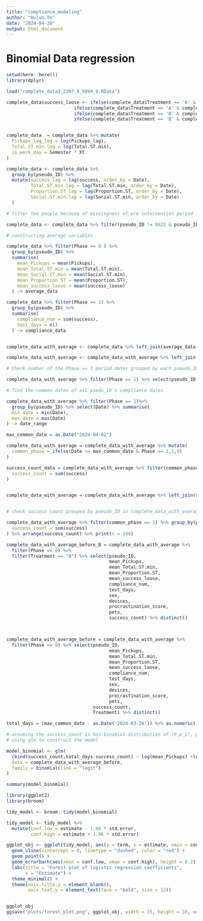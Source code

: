 ```yaml
---
title: "compliance_modeling"
author: "Bulun Te"
date: "2024-04-20"
output: html_document
---
```


# Binomial Data regression

```r
setwd(here::here())
library(dplyr)

load("complete_data3_2307_0_5094_0.RData")

complete_data$success_loose <- ifelse(complete_data$Treatment == 'A' & complete_data$Total.ST.min <= 300, 1,
                         ifelse(complete_data$Treatment == 'A' & complete_data$Total.ST.min >300, 0,
                         ifelse(complete_data$Treatment == 'B' & complete_data$Pickups <= 75, 1,
                         ifelse(complete_data$Treatment == 'B' & complete_data$Pickups > 75, 0, NA))))


complete_data  = complete_data %>% mutate(
  Pickups_lag_log = log(Pickups_lag),
  Total.ST.min.log = log(Total.ST.min),
  is_work_day = Semester * Xt
)

complete_data <- complete_data %>% 
  group_by(pseudo_ID) %>% 
  mutate(success_lag = lag(success, order_by = Date),
         Total.ST.min.lag = lag(Total.ST.min, order_by = Date),
         Proportion.ST_lag = lag(Proportion.ST, order_by = Date),
         Social.ST.min.lag = lag(Social.ST.min, order_by = Date)
  )

# filter two people because of missingness of pre intervention period

complete_data <- complete_data %>% filter(pseudo_ID != 8622 & pseudo_ID != 9680)

```



```r
# constructing average variables

complete_data %>% filter(Phase == 0 ) %>%
  group_by(pseudo_ID) %>% 
  summarise(
    mean_Pickups = mean(Pickups),
    mean_Total.ST.min = mean(Total.ST.min),
    mean_Social.ST.min = mean(Social.ST.min),
    mean_Proportion.ST = mean(Proportion.ST),
    mean_success_loose = mean(success_loose)
  ) -> average_data

complete_data %>% filter(Phase == 1) %>% 
  group_by(pseudo_ID) %>% 
  summarise(
    compliance_num = sum(success),
    test_days = n()
  ) -> compliance_data


complete_data_with_average <- complete_data %>% left_join(average_data, by = "pseudo_ID")

complete_data_with_average <- complete_data_with_average %>% left_join(compliance_data, by = "pseudo_ID")

```


```r


# Check number of the Phase == 1 period dates grouped by each pseudo_ID

complete_data_with_average %>% filter(Phase == 1) %>% select(pseudo_ID, Date) %>% distinct() %>% group_by(pseudo_ID) %>% summarise(n = n())


```

```r


# find the common dates of all psedu_ID`s compliance dates

complete_data_with_average %>% filter(Phase == 1)%>% 
  group_by(pseudo_ID) %>% select(Date) %>% summarise(
  min_date = min(Date),
  max_date = max(Date)
) -> date_range

max_common_date = as.Date("2024-04-02")

complete_data_with_average = complete_data_with_average %>% mutate(
  common_phase = ifelse(Date <= max_common_date & Phase == 1,1,0)
)

success_count_data = complete_data_with_average %>% filter(common_phase == 1) %>% group_by(pseudo_ID) %>% summarise(
  success_count = sum(success)
)


complete_data_with_average = complete_data_with_average %>% left_join(success_count_data, by = "pseudo_ID")


# check success count grouped by pseudo_ID in complete_data_with_average

complete_data_with_average %>% filter(common_phase == 1) %>% group_by(pseudo_ID) %>% summarise(
  success_count = sum(success)
) %>% arrange(success_count) %>% print(n = 100)

```


```r

complete_data_with_average_before_B = complete_data_with_average %>% 
  filter(Phase == 0) %>% 
  filter(Treatment == "B") %>% select(pseudo_ID,
                                      mean_Pickups,
                                      mean_Total.ST.min,
                                      mean_Proportion.ST,
                                      mean_success_loose,
                                      compliance_num,
                                      test_days,
                                      sex,
                                      devices,
                                      procrastination_score,
                                      pets,
                                      success_count) %>% distinct()



complete_data_with_average_before = complete_data_with_average %>% 
  filter(Phase == 0) %>% select(pseudo_ID,
                                      mean_Pickups,
                                      mean_Total.ST.min,
                                      mean_Proportion.ST,
                                      mean_success_loose,
                                      compliance_num,
                                      test_days,
                                      sex,
                                      devices,
                                      procrastination_score,
                                      pets,
                                success_count,
                                Treatment) %>% distinct()
```

```r

total_days = (max_common_date - as.Date("2024-03-26")) %>% as.numeric()

# assuming the success_count is has binomial distribution of (9,p_i), p_i is the probability of success
# using glm to construct the model

model_binomial <- glm(
  cbind(success_count,total_days-success_count) ~ log(mean_Pickups) +log(mean_Total.ST.min) + mean_Proportion.ST + sex + devices + procrastination_score,
  data = complete_data_with_average_before,
  family = binomial(link = "logit")
)

summary(model_binomial)

```


```r

library(ggplot2)
library(broom)

tidy_model <- broom::tidy(model_binomial)

tidy_model <- tidy_model %>%
  mutate(conf.low = estimate - 1.96 * std.error,
         conf.high = estimate + 1.96 * std.error)

ggplot_obj <- ggplot(tidy_model, aes(y = term, x = estimate, xmin = conf.low, xmax = conf.high)) +
  geom_vline(xintercept = 0, linetype = "dashed", color = "red") +
  geom_point() +
  geom_errorbarh(aes(xmin = conf.low, xmax = conf.high), height = 0.2) +
  labs(title = "Forest plot of logistic regression coefficients",
       x = "Estimate") +
  theme_minimal() +
  theme(axis.title.y = element_blank(),
        axis.text.y = element_text(face = "bold", size = 12))


ggplot_obj
ggsave("plots/forest_plot.png", ggplot_obj, width = 15, height = 10, units = "cm")




```